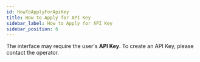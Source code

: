 ```yaml
---
id: HowToApplyForApiKey
title: How to Apply for API Key
sidebar_label: How to Apply for API Key
sidebar_position: 6
---
```


The interface may require the user's **API Key**. To create an API Key, please contact the operator.
